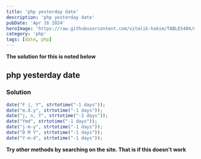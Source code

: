 ```yaml
---
title: 'php yesterday date'
description: 'php yesterday date'
pubDate: 'Apr 16 2024'
heroImage: 'https://raw.githubusercontent.com/vitalik-hakim/TABLES404/main/error_b/php.png'
category: 'php'
tags: [date, php]
---
```


**The solution for this is noted below**

## php yesterday date

### Solution

```php
date("F j, Y", strtotime("-1 days"));
date("m.d.y", strtotime("-1 days"));
date("j, n, Y", strtotime("-1 days"));
date("Ymd", strtotime("-1 days"));
date("j-m-y", strtotime("-1 days"));
date("D M Y", strtotime("-1 days"));
date("Y-m-d", strtotime("-1 days"));
```

**Try other methods by searching on the site. That is if this doesn't work**
